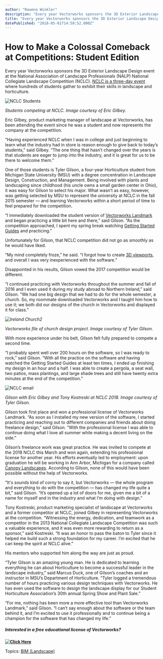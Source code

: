 ```yaml
---
author: "Rowena Winkler"
description: "Every year Vectorworks sponsors the 3D Exterior Landscape Design event at the National Collegiate Landscape Competition (NCLC)."
title: "Every year Vectorworks sponsors the 3D Exterior Landscape Design event at the National Collegiate Landscape Competition (NCLC)." 
datePublished: "2018-05-01T14:58:52.000Z"
---
```

# How to Make a Colossal Comeback at Competitions: Student Edition

Every year Vectorworks sponsors the 3D Exterior Landscape Design event at the National Association of Landscape Professionals (NALP) National Collegiate Landscape Competition (NCLC). [NCLC is a three-day event](https://www.landscapeprofessionals.org/collegiate-landscape-competition) where hundreds of students gather to exhibit their skills in landscape and horticulture.

![NCLC Students](https://blog.vectorworks.net/hs-fs/hubfs/Blog%20Images/043018_NCLC%20Student%20Winner/NCLC%20Students.jpg?width=476&height=357&name=NCLC%20Students.jpg)

_Students competing at NCLC. Image courtesy of Eric Gilbey._

Eric Gilbey, product marketing manager of landscape at Vectorworks, has been attending the event since he was a student and now represents the company at the competition.

“Having experienced NCLC when I was in college and just beginning to learn what the industry had in store is reason enough to give back to today’s students,” said Gilbey. “The one thing that hasn’t changed over the years is that students are eager to jump into the industry, and it is great for us to be there to welcome them.”

One of those students is Tyler Gilson, a four-year Horticulture student from Michigan State University (MSU) with a degree concentration in Landscape Design, Construction, and Management. Being involved with plants and landscaping since childhood (his uncle owns a small garden center in Ohio), it was easy for Gilson to select his major. What wasn’t as easy, however, was getting selected by MSU to represent the university at NCLC in the fall 2015 semester — and learning Vectorworks within a short period of time to feel prepared for the competition.

“I immediately downloaded the student version of [Vectorworks Landmark ](http://www.vectorworks.net/landmark?utm%5Fcampaign=blog&utm%5Fsource=intext&utm%5Fmedium=planetvectorworks&utm%5Fcontent=nclcwinner050118)and began practicing a little bit here and there,” said Gilson. “As the competition approached, I spent my spring break watching [Getting Started Guides](http://www.vectorworks.net/training/2018/getting-started-guides?utm%5Fcampaign=blog&utm%5Fsource=intext&utm%5Fmedium=planetvectorworks&utm%5Fcontent=nclcwinner050118) and practicing.”

Unfortunately for Gilson, that NCLC competition did not go as smoothly as he would have liked.

“My mind completely froze,” he said. “I forgot how to create [3D viewports](http://app-help.vectorworks.net/2018/eng/index.htm#t=VW2018%5FGuide%2FViewports1%2FCreating%5FSection%5FViewports.htm?utm%5Fcampaign=blog&utm%5Fsource=intext&utm%5Fmedium=planetvectorworks&utm%5Fcontent=nclcwinner050118), and overall I was very inexperienced with the software.”

Disappointed in his results, Gilson vowed the 2017 competition would be different.

“I continued practicing with Vectorworks throughout the summer and fall of 2016 and I even used it during my study abroad to Northern Ireland,” said Gilson. “We had one big design that we had to do for the whole semester, a church. So, my roommate downloaded Vectorworks and I taught him how to use it; we both did our designs of the church in Vectorworks and displayed it for class.”

_![Ireland Church2](https://blog.vectorworks.net/hs-fs/hubfs/Blog%20Images/043018NCLC%20Student%20Winner/Ireland%20Church2.png?width=2212&height=1470&name=Ireland%20Church2.png)_

_Vectorworks file of church design project. Image courtesy of Tyler Gilson._

With more experience under his belt, Gilson felt fully prepared to compete a second time.

“I probably spent well over 200 hours on the software, so I was ready to rock,” said Gilson. “With all the practice on the software and having watched the Getting Started Guides at least ten times, I ended up finishing my design in an hour and a half. I was able to create a pergola, a seat wall, two patios, mass plantings, and large shade trees and still have twenty extra minutes at the end of the competition.”

![NCLC email](https://blog.vectorworks.net/hs-fs/hubfs/NCLC%20email.png?width=439&height=316&name=NCLC%20email.png)

_Gilson with Eric Gilbey and Tony Kostreski at NCLC 2018\. Image courtesy of Tyler Gilson._

Gilson took first place and won a professional license of Vectorworks Landmark. “As soon as I installed my new version of the software, I started practicing and reaching out to different companies and friends about doing freelance design,” said Gilson. “With the professional license I was able to continue doing what I love all summer while making a decent living on the side.”

Gilson’s freelance work was great practice. He was invited to compete at the 2018 NCLC this March and won again, extending his professional license for another year. His efforts eventually led to employment: upon graduation he will be working in Ann Arbor, Michigan for a company called [Canopy Landscapes](http://www.canopylandscapes.com/). According to Gilson, none of this would have been possible without the help of Vectorworks.

“It's sounds kind of corny to say it, but Vectorworks — the whole program and everything to do with the competition — has changed my life quite a bit,” said Gilson. “It’s opened up a lot of doors for me, given me a bit of a name for myself and in the industry and what I’m doing with design.”

Tony Kostreski, product marketing specialist of landscape at Vectorworks and a former competitor at NCLC, joined Gilbey in representing Vectorworks at the competition. “Witnessing the energy, dedication, and teamwork as a competitor in the 2013 National Collegiate Landscape Competition was such a valuable experience, and it was even more rewarding to return as a sponsor,” said Kostreski. “It was an honor to pass the baton to Tyler since it helped me build such a strong foundation for my career. I’m excited that he can keep the spirit at NCLC alive.”

His mentors who supported him along the way are just as proud.

“Tyler Gilson is an amazing young man. He is dedicated to learning everything he can about Horticulture to become a successful leader in the landscape industry,” said Marcus Duck, one of Gilson’s coaches and an instructor in MSU’s Department of Horticulture. “Tyler logged a tremendous number of hours practicing various design techniques with Vectorworks. He has even used the software to design the landscape display for our Student Horticulture Association’s 30th annual Spring Show and Plant Sale.”

“For me, nothing has been more a more effective tool than Vectorworks Landmark,” said Gilson. “I can’t say enough about the software or the team behind it, and I’m excited to use it professionally and to continue being a champion for the software that has changed my life.”

##### **Interested in a free educational license of Vectorworks?**

**[![Click Here](https://no-cache.hubspot.com/cta/default/3018241/28fe3ce3-a25e-4200-a1ce-54e10e4dff79.png)](https://cta-redirect.hubspot.com/cta/redirect/3018241/28fe3ce3-a25e-4200-a1ce-54e10e4dff79)** 

 Topics: [BIM (Landscape)](https://blog.vectorworks.net/topic/bim-landscape) 

 